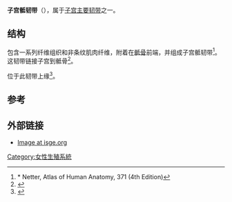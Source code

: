 {{Infobox anatomy
| Name        = 子宫骶韧带
| Latin       = ligamentum rectouterinum
| Image       = Uterosacral ligament.png
| Caption     = 子宫骶韧带（图中白色部分）连接着骶骨和子宫。
| Image2      =
| Caption2    =
| System      =
<!--
| GraySubject = 268
| GrayPage    = 1260
| DorlandsPre = l_09
| DorlandsSuf = 12491422
-->
}}
'''子宫骶韧带'''（{{lang|en|uterosacral ligaments, recto-uterine ligaments}}），属于[[子宫|子宫主要韧带]]之一。

==结构==
{{le|直肠子宫摺叠组织|rectouterine folds}}包含一系列纤维组织和非条纹肌肉纤维，附着在[[骶骨|骶骨]]前端，并组成子宫骶韧带<ref> * Netter, Atlas of Human Anatomy, 371 (4th Edition)</ref>。这韧带链接子宫到骶骨<ref name=GRAYS2005>{{cite book|last=Drake|first=Richard L.|title=Gray's anatomy for students|year=2005|publisher=Elsevier/Churchill Livingstone|location=Philadelphia|isbn=978-0-8089-2306-0|author2=Vogl, Wayne |author3=Tibbitts, Adam W.M. Mitchell  |author4=illustrations by Richard |author5= Richardson, Paul |page=417}}</ref>。

{{le|盆内脏神经|Pelvic splanchnic nerves}}位于此韧带上缘<ref name=DAFTARY2011>{{cite book|last=Daftary|title=Manual of Obstetrics, 3/e|year=2011|isbn=81-312-2556-9|publisher=Elsevier|pages=1–16}}</ref>。

==参考==
{{reflist}}

==外部链接==
* [https://web.archive.org/web/20120825233147/http://www.isge.org/pic/uterosac.html Image at isge.org]
{{女性生殖系统}}

[[Category:女性生殖系統|Category:女性生殖系統]]